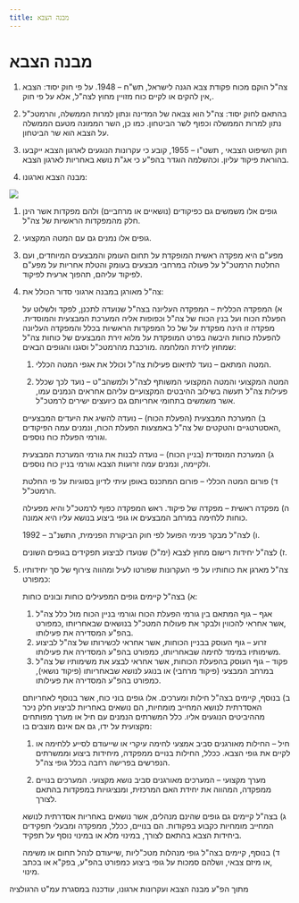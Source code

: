 ```yaml
---
title: מבנה הצבא
---
```



# מבנה הצבא

1) צה"ל הוקם מכוח פקודת צבא הגנה לישראל, תש"ח – 1948. על פי חוק יסוד: הצבא ,אין להקים או לקיים כוח מזויין מחוץ לצה"ל, אלא על פי חוק. 

2) בהתאם לחוק יסוד: צה"ל הוא צבאה של המדינה ונתון למרות הממשלה, והרמטכ"ל נתון למרות הממשלה וכפוף לשר הביטחון. כמו כן, השר הממונה מטעם הממשלה על הצבא הוא שר הביטחון. 

3) חוק השיפוט הצבאי , תשט"ו – 1955, קובע כי עקרונות הנוגעים לארגון הצבא ייקבעו בהוראת פיקוד עליון. וכהשלמה הוגדר בהפ"ע כי אג"ת נושא באחריות לארגון הצבא. 

4) מבנה הצבא וארגונו: 

<img src={structure.src} />


1) גופים אלו משמשים גם כפיקודים (נושאיים או מרחביים) ולהם מפקדות אשר הינן חלק מהמפקדות הראשיות של צה"ל. 

2) גופים אלו נמנים גם עם המטה המקצועי.  

3) מפע"ם היא מפקדה ראשית המופקדת על תחום העומק והמבצעים המיוחדים, ועם החלטת הרמטכ"ל על פעולה במרחבי מבצעים בעומק והטלת אחריות על מפע"ם לפיקוד עליהם, תהפוך ארעית לפיקוד. 


5) צה"ל מאורגן במבנה ארגוני סדור הכולל את:  

   א) המפקדה הכללית – המפקדה העליונה בצה"ל שנועדה לתכנן, לפקד ולשלוט על הפעלת הכוח ועל בנין הכוח של צה"ל וכפופות אליה המערכת המבצעית והמוסדית. מפקדה זו הינה מפקדת על של כל המפקדות הראשיות בכלל והמפקדה העליונה להפעלת כוחות היבשה בפרט המופקדת על מלוא זירת המבצעים של כוחות צה"ל שמחוץ לזירת המלחמה .מורכבת מהרמטכ"ל וסגנו והגופים הבאים: 

      1)  המטה המתאם – נועד לתיאום פעילות צה"ל וכולל את אגפי המטה הכללי. 

      2)  המטה המקצועי והמטה המקצועי המשותף לצה"ל ולמשהב"ט – נועד לכך שכלל פעילות צה"ל תעשה בשילוב ההיבטים המקצועיים עליהם אחראים הנמנים עמו, אשר משמשים בתחומי אחריותם גם כיועצים ישירים לרמטכ"ל. 

   ב) המערכת המבצעית (הפעלת הכוח) – נועדה להשיג את היעדים המבצעיים ,האסטרטגיים והטקטים של צה"ל באמצעות הפעלת הכוח, ונמנים עמה הפיקודים וגורמי הפעלת כוח נוספים. 

   ג) המערכת המוסדית (בניין הכוח) – נועדה לבנות את גורמי המערכת המבצעית ולקיימה, ונמנים עמה זרועות הצבא וגורמי בניין כוח נוספים. 

   ד) פורום המטה הכללי – פורום המתכנס באופן עיתי לדיון בסוגיות על פי החלטת הרמטכ"ל. 

   ה) מפקדה ראשית – מפקדה של פיקוד. ראש המפקדה כפוף לרמטכ"ל והיא מפעילה כוחות ללחימה במרחב המבצעים או גופי ביצוע בנושא עליו היא אמונה. 

   ו) לצה"ל מבקר פנימי הפועל לפי חוק הביקורת הפנימית, התשנ"ב – 1992. 

   ז) לצה"ל יחידות רישום מחוץ לצבא (ימ"ל) שנועדו לביצוע תפקידים בגופים השונים. 

6) צה"ל מארגן את כוחותיו על פי העקרונות שפורטו לעיל ומהווה צירוף של סך יחידותיו כמפורט: 

   א) בצה"ל קיימים גופים המפעילים כוחות ובונים כוחות: 

      1)  אגף – גוף המתאם בין גורמי הפעלת הכוח וגורמי בניין הכוח מול כלל צה"ל ,אשר אחראי להכווין ולבקר את פעולות המטכ"ל בנושאים שבאחריותו ,כמפורט בהפ"ע המסדירה את פעילותו. 
      2)  זרוע – גוף העוסק בבניין הכוחות, אשר אחראי לכשירותו של צה"ל לביצוע משימותיו במימד לחימה שבאחריותו, כמפורט בהפ"ע המסדירה את פעילותו. 
      3)  פקוד – גוף העוסק בהפעלת הכוחות, אשר אחראי לבצע את משימותיו של צה"ל במרחב המבצעי (פיקוד מרחבי) או בנוגע לנושא שבאחריותו (פיקוד נושאי), כמפורט בהפ"ע המסדירה את פעילותו. 

   ב) בנוסף, קיימים בצה"ל חילות ומערכים. אלו גופים בוני כוח, אשר בנוסף לאחריותם האסדרתית לנושא המחייב מומחיות, הם נושאים באחריות לביצוע חלק ניכר מההיביטים הנוגעים אליו. כלל המשרתים הנמנים עם חיל או מערך מפותחים מקצועית על ידו, גם אם אינם מוצבים בו: 

      1)  חיל – החילות מאורגנים סביב אמצעי לחימה עיקרי או שייעודם לסייע ללחימה או לקיים את גופי הצבא. ככלל, החילות בנויים ממפקדה, מיחידות ביצוע וממשרתים הנפרשים בפרישה רחבה בכלל גופי צה"ל. 

      2)  מערך מקצועי – המערכים מאורגנים סביב נושא מקצועי. המערכים בנויים ממפקדה, המהווה את יחידת האם המרכזית, ומנציגויות במפקדות בהתאם לצורך. 

   ג) בצה"ל קיימים גם גופים שהינם מנהלים, אשר נושאים באחריות אסדרתית לנושא המחייב מומחיות כקבוע בפקודות. הם בנויים, ככלל, ממפקדה ומבעלי תפקידים ביחידות הצבא בהתאם לצורך, במינוי מלא או במינוי נוסף על תפקיד. 
   
   ד) בנוסף, קיימים בצה"ל גופי מנהלות מטכ"ליות ,שייעודם לנהל תחום או משימה ,או מיזם צבאי, ושלהם סמכות על גופי ביצוע כמפורט בהפ"ע, בפק"א או בכתב מינוי. 

<Callout type="info">
   מתוך הפ"ע מבנה הצבא ועקרונות ארגונו, עודכנה במסגרת עמ"ט הרגולציה  
</Callout>